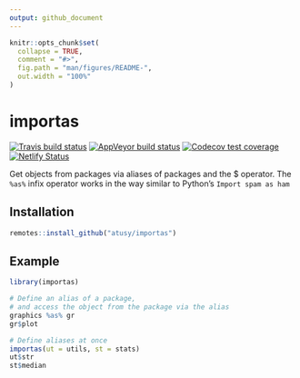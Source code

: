 ```yaml
---
output: github_document
---
```


<!-- README.md is generated from README.Rmd. Please edit that file -->

```r
knitr::opts_chunk$set(
  collapse = TRUE,
  comment = "#>",
  fig.path = "man/figures/README-",
  out.width = "100%"
)
```

# importas

<!-- badges: start -->
[![Travis build status](https://travis-ci.org/atusy/importas.svg?branch=master)](https://travis-ci.org/atusy/importas)
[![AppVeyor build status](https://ci.appveyor.com/api/projects/status/github/atusy/importas?branch=master&svg=true)](https://ci.appveyor.com/project/atusy/importas)
[![Codecov test coverage](https://codecov.io/gh/atusy/importas/branch/master/graph/badge.svg)](https://codecov.io/gh/atusy/importas?branch=master)
[![Netlify Status](https://api.netlify.com/api/v1/badges/8604d4c3-52cf-4be2-b434-ef08bc394150/deploy-status)](https://app.netlify.com/sites/importas/deploys)
<!-- badges: end -->

Get objects from packages via aliases of packages and the $ operator.
The `%as%` infix operator works in the way similar to Python's `Import spam as ham`

## Installation

``` r
remotes::install_github("atusy/importas")
```

## Example

```r
library(importas)

# Define an alias of a package, 
# and access the object from the package via the alias
graphics %as% gr
gr$plot

# Define aliases at once
importas(ut = utils, st = stats)
ut$str
st$median
```
